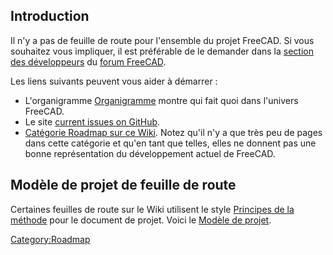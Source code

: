 <languages/>

== Introduction ==

Il n'y a pas de feuille de route pour l'ensemble du projet FreeCAD. Si vous souhaitez vous impliquer, il est préférable de le demander dans la [https://forum.freecadweb.org/viewforum.php?f=10 section des développeurs] du [https://forum.freecadweb.org/index.php forum FreeCAD].

Les liens suivants peuvent vous aider à démarrer :
* L'organigramme [[Organization_chart/fr|Organigramme]] montre qui fait quoi dans l'univers FreeCAD.
* Le site [https://github.com/FreeCAD/FreeCAD/issues?q=is%3Aopen+is%3Aissue current issues on GitHub].
* [[:Category:Roadmap|Catégorie Roadmap sur ce Wiki]]. Notez qu'il n'y a que très peu de pages dans cette catégorie et qu'en tant que telles, elles ne donnent pas une bonne représentation du développement actuel de FreeCAD.

<span id="Roadmap_project_template"></span>
== Modèle de projet de feuille de route ==

Certaines feuilles de route sur le Wiki utilisent le style [https://fr.wikipedia.org/wiki/Getting_Things_Done#Principes_de_la_m%C3%A9thode Principes de la méthode] pour le document de projet. Voici le [[Project_template|Modèle de projet]].


[[Category:Roadmap]]